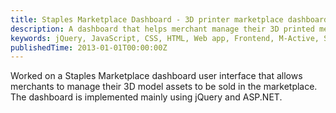 ```yaml
---
title: Staples Marketplace Dashboard - 3D printer marketplace dashboard
description: A dashboard that helps merchant manage their 3D printed merchandises.
keywords: jQuery, JavaScript, CSS, HTML, Web app, Frontend, M-Active, Staples
publishedTime: 2013-01-01T00:00:00Z
---
```


Worked on a Staples Marketplace dashboard user interface that allows merchants
to manage their 3D model assets to be sold in the marketplace. The dashboard is
implemented mainly using jQuery and ASP.NET.
